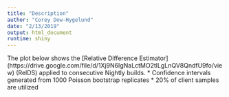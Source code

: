 ```yaml
---
title: "Description"
author: "Corey Dow-Hygelund"
date: "2/13/2019"
output: html_document
runtime: shiny
---
```


The plot below shows the [Relative Difference Estimator] (https://drive.google.com/file/d/1Xj9N6IgNaLctMO2tlLgLnQV8QndfU9fo/view) (RelDS) applied to consecutive Nightly builds.
* Confidence intervals generated from 1000 Poisson bootstrap replicates
* 20% of client samples are utilized
